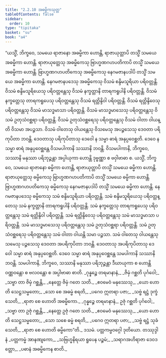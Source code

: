 ```yaml
---
title: "2.2.10 အဓမ္မိကသုတ္တ"
tableOfContents: false
sidebar:
  order: 10
type: "tipitaka"
basket: "su"
book: "a4"
---
```



<DynamicBreadcrumb />

<Division number="70" book="a4" e="ch" v="15" p="386">

<Paragraph number="513" book="a4">
“ယသ္မိံ, ဘိက္ခဝေ, သမယေ ရာဇာနော အဓမ္မိကာ ဟောန္တိ, ရာဇာယုတ္တာပိ တသ္မိံ သမယေ အဓမ္မိကာ ဟောန္တိ. ရာဇာယုတ္တေသု အဓမ္မိကေသု ဗြာဟ္မဏဂဟပတိကာပိ တသ္မိံ သမယေ အဓမ္မိကာ ဟောန္တိ. ဗြာဟ္မဏဂဟပတိကေသု အဓမ္မိကေသု နေဂမဇာနပဒါပိ တသ္မိံ သမယေ အဓမ္မိကာ ဟောန္တိ. နေဂမဇာနပဒေသု အဓမ္မိကေသု ဝိသမံ စန္ဒိမသူရိယာ ပရိဝတ္တန္တိ. ဝိသမံ စန္ဒိမသူရိယေသု ပရိဝတ္တန္တေသု ဝိသမံ နက္ခတ္တာနိ တာရကရူပါနိ ပရိဝတ္တန္တိ. ဝိသမံ နက္ခတ္တေသု တာရကရူပေသု ပရိဝတ္တန္တေသု ဝိသမံ ရတ္တိန္ဒိဝါ ပရိဝတ္တန္တိ. ဝိသမံ ရတ္တိန္ဒိဝေသု ပရိဝတ္တန္တေသု ဝိသမံ မာသဒ္ဓမာသာ ပရိဝတ္တန္တိ. ဝိသမံ မာသဒ္ဓမာသေသု ပရိဝတ္တန္တေသု ဝိသမံ ဥတုသံဝစ္ဆရာ ပရိဝတ္တန္တိ. ဝိသမံ ဥတုသံဝစ္ဆရေသု ပရိဝတ္တန္တေသု ဝိသမံ ဝါတာ ဝါယန္တိ ဝိသမာ အပဉ္ဇသာ. ဝိသမံ ဝါတေသု ဝါယန္တေသု ဝိသမေသု အပဉ္ဇသေသု ဒေဝတာ ပရိကုပိတာ ဘဝန္တိ. ဒေဝတာသု ပရိကုပိတာသု ဒေဝေါ န သမ္မာ ဓာရံ အနုပ္ပဝေစ္ဆတိ. ဒေဝေ န သမ္မာ ဓာရံ အနုပ္ပဝေစ္ဆန္တေ ဝိသမပါကာနိ သဿာနိ ဘဝန္တိ. ဝိသမပါကာနိ, ဘိက္ခဝေ, သဿာနိ မနုဿာ ပရိဘုဉ္ဇန္တာ အပ္ပါယုကာ ဟောန္တိ ဒုဗ္ဗဏ္ဏာ စ ဗဝှါဗာဓာ စ.
</Paragraph>

<Paragraph number="514" book="a4">
ယသ္မိံ, ဘိက္ခဝေ, သမယေ ရာဇာနော ဓမ္မိကာ ဟောန္တိ, ရာဇာယုတ္တာပိ တသ္မိံ သမယေ ဓမ္မိကာ ဟောန္တိ. ရာဇာယုတ္တေသု ဓမ္မိကေသု ဗြာဟ္မဏဂဟပတိကာပိ တသ္မိံ သမယေ ဓမ္မိကာ ဟောန္တိ. ဗြာဟ္မဏဂဟပတိကေသု ဓမ္မိကေသု နေဂမဇာနပဒါပိ တသ္မိံ သမယေ ဓမ္မိကာ ဟောန္တိ. နေဂမဇာနပဒေသု ဓမ္မိကေသု သမံ စန္ဒိမသူရိယာ ပရိဝတ္တန္တိ. သမံ စန္ဒိမသူရိယေသု ပရိဝတ္တန္တေသု သမံ နက္ခတ္တာနိ တာရကရူပါနိ ပရိဝတ္တန္တိ. သမံ နက္ခတ္တေသု တာရကရူပေသု ပရိဝတ္တန္တေသု သမံ ရတ္တိန္ဒိဝါ ပရိဝတ္တန္တိ. သမံ ရတ္တိန္ဒိဝေသု ပရိဝတ္တန္တေသု သမံ မာသဒ္ဓမာသာ ပရိဝတ္တန္တိ. သမံ မာသဒ္ဓမာသေသု ပရိဝတ္တန္တေသု သမံ ဥတုသံဝစ္ဆရာ ပရိဝတ္တန္တိ. သမံ ဥတုသံဝစ္ဆရေသု ပရိဝတ္တန္တေသု သမံ ဝါတာ ဝါယန္တိ သမာ ပဉ္ဇသာ. သမံ ဝါတေသု ဝါယန္တေသု သမေသု ပဉ္ဇသေသု ဒေဝတာ အပရိကုပိတာ ဘဝန္တိ. ဒေဝတာသု အပရိကုပိတာသု ဒေဝေါ သမ္မာ ဓာရံ အနုပ္ပဝေစ္ဆတိ. ဒေဝေ သမ္မာ ဓာရံ အနုပ္ပဝေစ္ဆန္တေ သမပါကာနိ သဿာနိ ဘဝန္တိ. သမပါကာနိ, ဘိက္ခဝေ, သဿာနိ မနုဿာ ပရိဘုဉ္ဇန္တာ ဒီဃာယုကာ စ ဟောန္တိ ဝဏ္ဏဝန္တော စ ဗလဝန္တော စ အပ္ပါဗာဓာ စာတိ.
</Paragraph>

<Paragraph number="515" type="verses" book="a4">
_ဂုန္နဉ္စေ တရမာနာနံ,_  
_ဇိမှံ ဂစ္ဆတိ ပုင်္ဂဝေါ;_  
_သဗ္ဗာ တာ ဇိမှံ ဂစ္ဆန္တိ,_  
_နေတ္တေ ဇိမှံ ဂတေ သတိ._  

</Paragraph>

<Paragraph number="516" type="verses" book="a4">
_ဧဝမေဝံ မနုဿေသု,_  
_ယော ဟောတိ သေဋ္ဌသမ္မတော;_  
_သော စေ အဓမ္မံ စရတိ,_  
_ပဂေဝ ဣတရာ ပဇာ;_  
_သဗ္ဗံ ရဋ္ဌံ ဒုက္ခံ သေတိ,_  
_ရာဇာ စေ ဟောတိ အဓမ္မိကော._  

</Paragraph>

<Paragraph number="517" type="verses" book="a4">
_ဂုန္နဉ္စေ တရမာနာနံ,_  
ဥဇုံ ဂစ္ဆတိ ပုင်္ဂဝေါ;_  
_သဗ္ဗာ တာ ဥဇုံ ဂစ္ဆန္တိ,_  
_နေတ္တေ ဥဇုံ ဂတေ သတိ._  

</Paragraph>

<Paragraph number="518" type="verses" book="a4">
_ဧဝမေဝံ မနုဿေသု,_  
_ယော ဟောတိ သေဋ္ဌသမ္မတော;_  
_သော သစေ ဓမ္မံ စရတိ,_  
_ပဂေဝ ဣတရာ ပဇာ;_  
_သဗ္ဗံ ရဋ္ဌံ သုခံ သေတိ,_  
_ရာဇာ စေ ဟောတိ ဓမ္မိကော”တိ._  


</Paragraph>
</Division>

<Paragraph number="519" type="center" book="a4">
ဒသမံ.



</Paragraph>

<Paragraph number="520" type="center" book="a4">
ပတ္တကမ္မဝဂ္ဂေါ ဒုတိယော.



</Paragraph>

<Paragraph number="521" type="center" book="a4">
တဿုဒ္ဒါနံ


</Paragraph>

<Paragraph number="522" type="verses" book="a4">
_ပတ္တကမ္မံ အာနဏျကော,_  
_သဗြဟ္မနိရယာ ရူပေန ပဉ္စမံ;_  
_သရာဂအဟိရာဇာ ဒေဝဒတ္တော,_  
_ပဓာနံ အဓမ္မိကေန စာတိ._
</Paragraph>